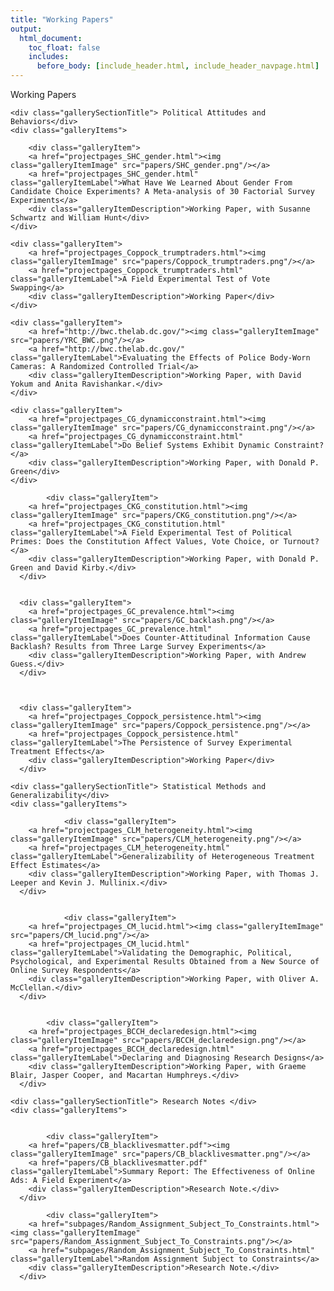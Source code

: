 ```yaml
---
title: "Working Papers"
output:
  html_document:
    toc_float: false
    includes:
      before_body: [include_header.html, include_header_navpage.html]
---
```


<!--html_preserve-->

<div class="band full">
  <div class="bandContent pageTitle">Working Papers</div>
  <div class="bandContent gallerySection">
    <div class="gallerySectionTitle"> Political Attitudes and Behaviors</div>
    <div class="galleryItems">
    
        <div class="galleryItem">
        <a href="projectpages_SHC_gender.html"><img class="galleryItemImage" src="papers/SHC_gender.png"/></a>
        <a href="projectpages_SHC_gender.html" class="galleryItemLabel">What Have We Learned About Gender From Candidate Choice Experiments? A Meta-analysis of 30 Factorial Survey Experiments</a>
        <div class="galleryItemDescription">Working Paper, with Susanne Schwartz and William Hunt</div>
    </div>
    
    <div class="galleryItem">
        <a href="projectpages_Coppock_trumptraders.html"><img class="galleryItemImage" src="papers/Coppock_trumptraders.png"/></a>
        <a href="projectpages_Coppock_trumptraders.html" class="galleryItemLabel">A Field Experimental Test of Vote Swapping</a>
        <div class="galleryItemDescription">Working Paper</div>
    </div>
      
    <div class="galleryItem">
        <a href="http://bwc.thelab.dc.gov/"><img class="galleryItemImage" src="papers/YRC_BWC.png"/></a>
        <a href="http://bwc.thelab.dc.gov/" class="galleryItemLabel">Evaluating the Effects of Police Body-Worn Cameras: A Randomized Controlled Trial</a>
        <div class="galleryItemDescription">Working Paper, with David Yokum and Anita Ravishankar.</div>
    </div>  
      
    <div class="galleryItem">
        <a href="projectpages_CG_dynamicconstraint.html"><img class="galleryItemImage" src="papers/CG_dynamicconstraint.png"/></a>
        <a href="projectpages_CG_dynamicconstraint.html" class="galleryItemLabel">Do Belief Systems Exhibit Dynamic Constraint?</a>
        <div class="galleryItemDescription">Working Paper, with Donald P. Green</div>
    </div>

            <div class="galleryItem">
        <a href="projectpages_CKG_constitution.html"><img class="galleryItemImage" src="papers/CKG_constitution.png"/></a>
        <a href="projectpages_CKG_constitution.html" class="galleryItemLabel">A Field Experimental Test of Political Primes: Does the Constitution Affect Values, Vote Choice, or Turnout?</a>
        <div class="galleryItemDescription">Working Paper, with Donald P. Green and David Kirby.</div>
      </div>    

      
      <div class="galleryItem">
        <a href="projectpages_GC_prevalence.html"><img class="galleryItemImage" src="papers/GC_backlash.png"/></a>
        <a href="projectpages_GC_prevalence.html" class="galleryItemLabel">Does Counter-Attitudinal Information Cause Backlash? Results from Three Large Survey Experiments</a>
        <div class="galleryItemDescription">Working Paper, with Andrew Guess.</div>
      </div>      



      <div class="galleryItem">
        <a href="projectpages_Coppock_persistence.html"><img class="galleryItemImage" src="papers/Coppock_persistence.png"/></a>
        <a href="projectpages_Coppock_persistence.html" class="galleryItemLabel">The Persistence of Survey Experimental Treatment Effects</a>
        <div class="galleryItemDescription">Working Paper</div>
      </div>      

  </div>
</div>



<div class="bandContent gallerySection">
    <div class="gallerySectionTitle"> Statistical Methods and Generalizability</div>
    <div class="galleryItems">
    
                <div class="galleryItem">
        <a href="projectpages_CLM_heterogeneity.html"><img class="galleryItemImage" src="papers/CLM_heterogeneity.png"/></a>
        <a href="projectpages_CLM_heterogeneity.html" class="galleryItemLabel">Generalizability of Heterogeneous Treatment Effect Estimates</a>
        <div class="galleryItemDescription">Working Paper, with Thomas J. Leeper and Kevin J. Mullinix.</div>
      </div>
    
    
                <div class="galleryItem">
        <a href="projectpages_CM_lucid.html"><img class="galleryItemImage" src="papers/CM_lucid.png"/></a>
        <a href="projectpages_CM_lucid.html" class="galleryItemLabel">Validating the Demographic, Political, Psychological, and Experimental Results Obtained from a New Source of Online Survey Respondents</a>
        <div class="galleryItemDescription">Working Paper, with Oliver A. McClellan.</div>
      </div>
    
    
            <div class="galleryItem">
        <a href="projectpages_BCCH_declaredesign.html"><img class="galleryItemImage" src="papers/BCCH_declaredesign.png"/></a>
        <a href="projectpages_BCCH_declaredesign.html" class="galleryItemLabel">Declaring and Diagnosing Research Designs</a>
        <div class="galleryItemDescription">Working Paper, with Graeme Blair, Jasper Cooper, and Macartan Humphreys.</div>
      </div>
    
  </div>
</div>

<div class="bandContent gallerySection">
    <div class="gallerySectionTitle"> Research Notes </div>
    <div class="galleryItems">
    

            <div class="galleryItem">
        <a href="papers/CB_blacklivesmatter.pdf"><img class="galleryItemImage" src="papers/CB_blacklivesmatter.png"/></a>
        <a href="papers/CB_blacklivesmatter.pdf" class="galleryItemLabel">Summary Report: The Effectiveness of Online Ads: A Field Experiment</a>
        <div class="galleryItemDescription">Research Note.</div>
      </div>

            <div class="galleryItem">
        <a href="subpages/Random_Assignment_Subject_To_Constraints.html"><img class="galleryItemImage" src="papers/Random_Assignment_Subject_To_Constraints.png"/></a>
        <a href="subpages/Random_Assignment_Subject_To_Constraints.html" class="galleryItemLabel">Random Assignment Subject to Constraints</a>
        <div class="galleryItemDescription">Research Note.</div>
      </div>
    
  </div>
</div>


<!--/html_preserve-->

